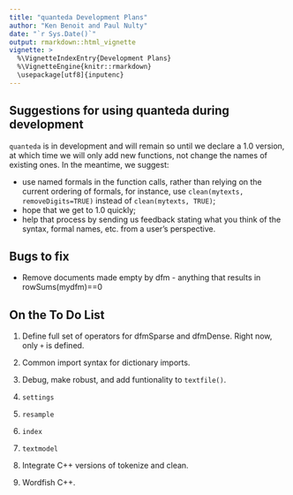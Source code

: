 ```yaml
---
title: "quanteda Development Plans"
author: "Ken Benoit and Paul Nulty"
date: "`r Sys.Date()`"
output: rmarkdown::html_vignette
vignette: >
  %\VignetteIndexEntry{Development Plans}
  %\VignetteEngine{knitr::rmarkdown}
  \usepackage[utf8]{inputenc}
---
```


## Suggestions for using quanteda during development

`quanteda` is in development and will remain so until we declare a 1.0 version, at which time we will only add new functions, not change the names of 
existing ones.  In the meantime, we suggest:

-   use named formals in the function calls, rather than relying on the current ordering of formals,
    for instance, use `clean(mytexts, removeDigits=TRUE)` instead of `clean(mytexts, TRUE)`;
-   hope that we get to 1.0 quickly;
-   help that process by sending us feedback stating what you think of the syntax, formal names, etc. from a user's perspective.

## Bugs to fix

*   Remove documents made empty by dfm - anything that results in rowSums(mydfm)==0

## On the To Do List

1.  Define full set of operators for dfmSparse and dfmDense.  Right now, only `+` is defined.

3.  Common import syntax for dictionary imports.

4.  Debug, make robust, and add funtionality to `textfile()`.

8.  `settings`

9.  `resample`

10. `index`

1. `textmodel`

2. Integrate C++ versions of tokenize and clean.

3. Wordfish C++.



